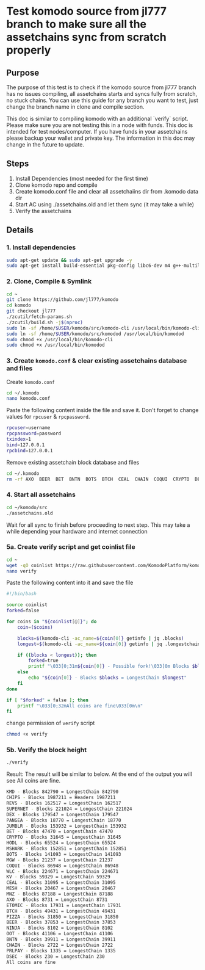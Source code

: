 
# Test komodo source from jl777 branch to make sure all the assetchains sync from scratch properly

## Purpose

The purpose of this test is to check if the komodo source from jl777 branch has no issues compiling, all assetchains starts and syncs fully from scratch, no stuck chains. You can use this guide for any branch you want to test, just change the branch name in clone and compile section.

<Note>
  This doc is similar to compiling komodo with an additional `verify` script. Please make sure you are not testing this in a node with funds. This doc is intended for test nodes/computer. If you have funds in your assetchains please backup your wallet and private key. The information in this doc may change in the future to update.
</Note>

## Steps

1.  Install Dependencies (most needed for the first time)
2.  Clone komodo repo and compile
3.  Create komodo.conf file and clear all assetchaiins dir from .komodo data dir
4.  Start AC using ./assetchains.old and let them sync (it may take a while)
5.  Verify the assetchains

## Details

### 1. Install dependencies

```bash
sudo apt-get update && sudo apt-get upgrade -y
sudo apt-get install build-essential pkg-config libc6-dev m4 g++-multilib autoconf libtool ncurses-dev unzip git python zlib1g-dev wget bsdmainutils automake libboost-all-dev libssl-dev libprotobuf-dev protobuf-compiler libgtest-dev libqt4-dev libqrencode-dev libdb++-dev ntp ntpdate software-properties-common curl libcurl4-gnutls-dev cmake clang libsodium-dev -y
```

### 2. Clone, Compile & Symlink

```bash
cd ~
git clone https://github.com/jl777/komodo
cd komodo
git checkout jl777
./zcutil/fetch-params.sh
./zcutil/build.sh -j$(nproc)
sudo ln -sf /home/$USER/komodo/src/komodo-cli /usr/local/bin/komodo-cli
sudo ln -sf /home/$USER/komodo/src/komodod /usr/local/bin/komodod
sudo chmod +x /usr/local/bin/komodo-cli
sudo chmod +x /usr/local/bin/komodod
```

### 3. Create `komodo.conf` & clear existing assetchains database and files

Create `komodo.conf`

```bash
cd ~/.komodo
nano komodo.conf
```

Paste the following content inside the file and save it. Don't forget to change values for `rpcuser` & `rpcpassword`.

```bash
rpcuser=username
rpcpassword=password
txindex=1
bind=127.0.0.1
rpcbind=127.0.0.1
```

Remove existing assetchain block database and files

```bash
cd ~/.komodo
rm -rf AXO  BEER  BET  BNTN  BOTS  BTCH  CEAL  CHAIN  COQUI  CRYPTO  DEX  DSEC  ETOMIC  HODL  JUMBLR  KV  MESH  MGW  MNZ  MSHARK  NINJA  OOT  PANGEA  PIZZA  PRLPAY  REVS  SUPERNET  WLC
```

### 4. Start all assetchains

```bash
cd ~/komodo/src
./assetchains.old
```

Wait for all sync to finish before proceeding to next step. This may take a while depending your hardware and internet connection

### 5a. Create verify script and get coinlist file

```bash
cd ~
wget -qO coinlist https://raw.githubusercontent.com/KomodoPlatform/komodotools/master/webworker01/coinlist
nano verify
```

Paste the following content into it and save the file

```bash
#!/bin/bash

source coinlist
forked=false

for coins in "${coinlist[@]}"; do
    coin=($coins)

    blocks=$(komodo-cli -ac_name=${coin[0]} getinfo | jq .blocks)
    longest=$(komodo-cli -ac_name=${coin[0]} getinfo | jq .longestchain)

    if ((blocks < longest)); then
        forked=true
        printf "\033[0;31m${coin[0]} - Possible fork!\033[0m Blocks $blocks < LongestChain $longest\n"
    else
        echo "${coin[0]} - Blocks $blocks = LongestChain $longest"
    fi
done

if [ "$forked" = false ]; then
    printf "\033[0;32mAll coins are fine\033[0m\n"
fi
```

change permission of `verify` script

```bash
chmod +x verify
```

### 5b. Verify the block height

```bash
./verify
```

Result: The result will be similar to below. At the end of the output you will see All coins are fine.

```bash
KMD - Blocks 842790 = LongestChain 842790
CHIPS - Blocks 1987211 = Headers 1987211
REVS - Blocks 162517 = LongestChain 162517
SUPERNET - Blocks 221024 = LongestChain 221024
DEX - Blocks 179547 = LongestChain 179547
PANGEA - Blocks 18770 = LongestChain 18770
JUMBLR - Blocks 153932 = LongestChain 153932
BET - Blocks 47470 = LongestChain 47470
CRYPTO - Blocks 31645 = LongestChain 31645
HODL - Blocks 65524 = LongestChain 65524
MSHARK - Blocks 152851 = LongestChain 152851
BOTS - Blocks 141093 = LongestChain 141093
MGW - Blocks 21237 = LongestChain 21237
COQUI - Blocks 86948 = LongestChain 86948
WLC - Blocks 224671 = LongestChain 224671
KV - Blocks 59329 = LongestChain 59329
CEAL - Blocks 31095 = LongestChain 31095
MESH - Blocks 20467 = LongestChain 20467
MNZ - Blocks 87188 = LongestChain 87188
AXO - Blocks 8731 = LongestChain 8731
ETOMIC - Blocks 17931 = LongestChain 17931
BTCH - Blocks 49431 = LongestChain 49431
PIZZA - Blocks 31850 = LongestChain 31850
BEER - Blocks 37853 = LongestChain 37853
NINJA - Blocks 8102 = LongestChain 8102
OOT - Blocks 41106 = LongestChain 41106
BNTN - Blocks 39911 = LongestChain 39911
CHAIN - Blocks 2722 = LongestChain 2722
PRLPAY - Blocks 1335 = LongestChain 1335
DSEC - Blocks 230 = LongestChain 230
All coins are fine
```
